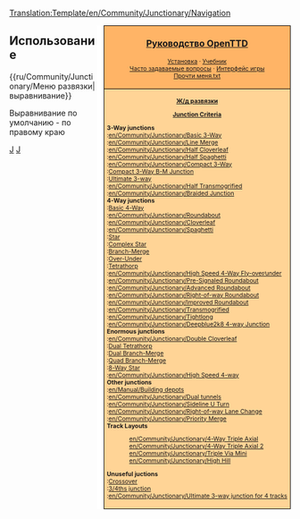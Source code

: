 <noinclude>[[Translation:Template/en/Community/Junctionary/Navigation]]</noinclude><noinclude></noinclude><div style="float:right; padding-left:12px; background:#ffffff;">
<div style="border:1px solid #000000; background:#ffb466; padding:5px; -moz-border-radius-topleft:5px; -moz-border-radius-topright:5px; font-size: 12pt;">
<center><strong><font size="3">[[ru/Manual/Main Page|Руководство OpenTTD]]</font></strong></center>
<div style="font-size: 8pt; text-align: center;">
[[ru/Manual/Установка|Установка]] &middot; 
[[ru/Manual/Tutorial/Main Page|Учебник]]<br />
[[ru/Archive/Community/Часто задаваемые вопросы|Часто задаваемые вопросы]] &middot; 
[[ru/Manual/Интерфейс игры|Интерфейс игры]]<br />
[[ru/Прочти меня.txt|Прочти меня.txt]]
</div>
</div>
<div style="border:1px solid black; border-top-width: 0px; background:#ffd496; padding:5px; -moz-border-radius-bottomleft:5px; -moz-border-radius-bottomright:8px; font-size: 8pt;">

<center>'''[[ru/Community/Junctionary/Main Page|Ж/д развязки]]'''</center>
<center>'''[[en/Community/Junctionary/Junction Criteria|Junction Criteria]]'''</center>

'''3-Way junctions'''<br>
:[[en/Community/Junctionary/Basic 3-Way]]<br>
:[[en/Community/Junctionary/Line Merge]]<br>
:[[en/Community/Junctionary/Half Cloverleaf]]<br>
:[[en/Community/Junctionary/Half Spaghetti]]<br>
:[[en/Community/Junctionary/Compact 3-Way]]<br>
:[[en/Community/Junctionary/Compact 3-Way Branch-Merge Junction|Compact 3-Way B-M Junction]]<br>
:[[en/Community/Junctionary/Ultimate 3-way junction|Ultimate 3-way]]<br>
:[[en/Community/Junctionary/Half Transmogrified]]<br>
:[[en/Community/Junctionary/Braided Junction]]<br>

'''4-Way junctions'''<br>
:[[en/Community/Junctionary/Basic 4-Way Junction|Basic 4-Way]]<br>
:[[en/Community/Junctionary/Roundabout]]<br>
:[[en/Community/Junctionary/Cloverleaf]]<br>
:[[en/Community/Junctionary/Spaghetti]]<br>
:[[en/Community/Junctionary/Star Junction|Star]]<br>
:[[en/Community/Junctionary/Complex Star Junction|Complex Star]]<br>
:[[en/Community/Junctionary/Branch-Merge Junction|Branch-Merge]]<br>
:[[en/Community/Junctionary/Tetrathorp-Junction|Over-Under]]<br>
:[[en/Community/Junctionary/Tetrathorp-Junction|Tetrathorp]]<br>
:[[en/Community/Junctionary/High Speed 4-Way Fly-over∕under]]<br>
:[[en/Community/Junctionary/Pre-Signaled Roundabout]]<br>
:[[en/Community/Junctionary/Advanced Roundabout]]<br>
:[[en/Community/Junctionary/Right-of-way Roundabout]]<br>
:[[en/Community/Junctionary/Improved Roundabout]]<br>
:[[en/Community/Junctionary/Transmogrified]]<br>
:[[en/Community/Junctionary/Tightlong]]<br>
:[[en/Community/Junctionary/Deepblue2k8 4-way Junction]]<br>

'''Enormous junctions'''<br>
:[[en/Community/Junctionary/Double Cloverleaf]]<br>
:[[en/Community/Junctionary/Dual Tetrathorp-Junction|Dual Tetrathorp]]<br>
:[[en/Community/Junctionary/Dual Branch-Merge Junction|Dual Branch-Merge]]<br>
:[[en/Community/Junctionary/Quad Branch-Merge Junction|Quad Branch-Merge]]<br>
:[[en/Community/Junctionary/8 way Star Junction|8-Way Star]]<br>
:[[en/Community/Junctionary/High Speed 4-way]]<br>

'''Other junctions'''<br>
:[[en/Manual/Building depots]]<br>
:[[en/Community/Junctionary/Dual tunnels]]<br>
:[[en/Community/Junctionary/Sideline U Turn]]<br>
:[[en/Community/Junctionary/Right-of-way Lane Change]]<br>
:[[en/Community/Junctionary/Priority Merge]]<br>

'''Track Layouts'''
:[[en/Community/Junctionary/4-Way Triple Axial]]<br>
:[[en/Community/Junctionary/4-Way Triple Axial 2]]<br>
:[[en/Community/Junctionary/Triple Via Mini]]<br>
:[[en/Community/Junctionary/High Hill]]<br>

'''Unuseful juctions'''<br>
:[[en/Community/Junctionary/Crossover-Junction|Crossover]]<br>
:[[en/Community/Junctionary/3∕4ths junction|3/4ths junction]]<br>
:[[en/Community/Junctionary/Ultimate 3-way junction for 4 tracks]]<br>

</div>
</div>
<noinclude>


==Использование==
<nowiki>{{ru/Community/Junctionary/Меню развязки|выравнивание}}</nowiki>

Выравнивание по умолчанию - по правому краю
[[Category:en/Templates|J]][[Category:en/Navigation|J]]
</noinclude>